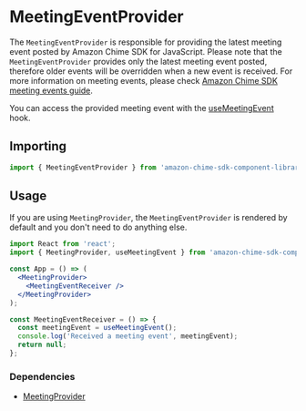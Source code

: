 
<Meta title="SDK Providers/MeetingEventProvider" />

# MeetingEventProvider

The `MeetingEventProvider` is responsible for providing the latest meeting event posted by Amazon Chime SDK for JavaScript.
Please note that the `MeetingEventProvider` provides only the latest meeting event posted, therefore older events will be overridden when a new event is received.
For more information on meeting events, please check <a target="_blank" href="https://aws.github.io/amazon-chime-sdk-js/modules/meetingevents.html">Amazon Chime SDK meeting events guide</a>.

You can access the provided meeting event with the [useMeetingEvent](/story/sdk-hooks-usemeetingevent--page) hook.

## Importing

```jsx
import { MeetingEventProvider } from 'amazon-chime-sdk-component-library-react';
```

## Usage

If you are using `MeetingProvider`, the `MeetingEventProvider` is rendered by default and you don't need to do anything else.

```jsx
import React from 'react';
import { MeetingProvider, useMeetingEvent } from 'amazon-chime-sdk-component-library-react';

const App = () => (
  <MeetingProvider>
    <MeetingEventReceiver />
  </MeetingProvider>
);

const MeetingEventReceiver = () => {
  const meetingEvent = useMeetingEvent();
  console.log('Received a meeting event', meetingEvent);
  return null;
};
```

### Dependencies
- [MeetingProvider](/story/sdk-providers-meetingprovider--page)